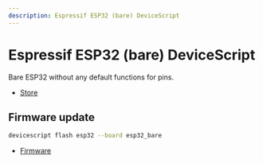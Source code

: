 ```yaml
---
description: Espressif ESP32 (bare) DeviceScript
---
```

# Espressif ESP32 (bare) DeviceScript

Bare ESP32 without any default functions for pins.


- [Store](https://www.espressif.com/en/products/socs/esp32)




## Firmware update

```bash
devicescript flash esp32 --board esp32_bare
```


- [Firmware](https://github.com/microsoft/jacdac-esp32/releases/latest/download/devicescript-esp32-esp32_bare-0x1000.bin)